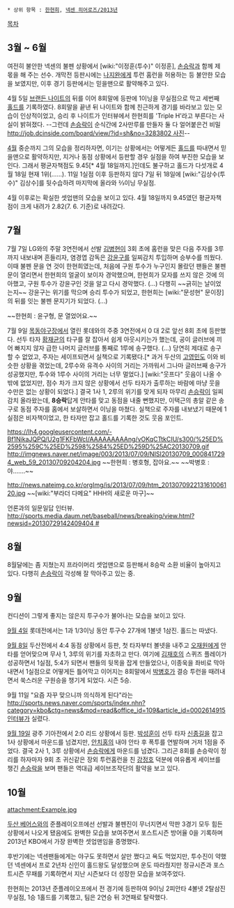  * 상위 항목 : [[한현희]], [[넥센 히어로즈/2013년]]

[[목차]]
== 3월 ~ 6월 ==
여전히 불안한 넥센의 불펜 상황에서 [wiki:"이정훈(투수)" 이정훈], [[손승락]]과 함께 제 몫을 해 주는 선수. 개막전 등판시에는 [[나지완]]에게 투런 홈런을 허용하는 등 불안한 모습을 보였지만, 이후 경기 등판에서는 믿을맨으로 활약해주고 있다.

4월 5일 [[브랜든 나이트]]의 뒤를 이어 8회말에 등판에 1이닝을 무실점으로 막고 세번째 [[홀드]]를 기록하였다. 8회말을 끝낸 뒤 나이트와 함께 친근하게 경기를 바라보고 있는 모습이 인상적이었고, 승리 후 나이트가 인터뷰에서 한현희를 'Triple H'라고 부른다는 사실이 밝혀졌다. --그런데 [[손승락]]이 순식간에 2사만루를 만들자 둘 다 얼어붙은건 비밀 [[http://job.dcinside.com/board/view/?id=sh&no=3283802 사진]]--

[[4월]] 중순까지 그의 모습을 정리하자면, 이기는 상황에서는 어떻게든 [[홀드]]를 따내면서 믿을맨으로 활약하지만, 지거나 동점 상황에서 등판할 경우 실점을 하여 부진한 모습을 보인다. 그래서 평균자책점도 9.45[* 4월 18일까지.]인데도 불구하고 홀드가 다섯개로 4월 18일 현재 1위(……). 11일 1실점 이후 등판하지 않다 7일 뒤 18일에 [wiki:"김상수(투수)" 김상수]를 뒷수습하려 마지막에 올라와 ⅔이닝 무실점.

4월 이후로는 확실한 셋업맨의 모습을 보이고 있다. 4월 18일까지 9.45였던 평균자책점이 크게 내려가 2.82(7. 6. 기준)로 내려갔다.

== 7월 ==
7월 7일 LG와의 주말 3연전에서 선발 [[김병현]]이 3회 초에 홈런을 맞은 다음 주자를 3루까지 내보내며 흔들리자, 염경엽 감독은 [[강윤구]]를 일찌감치 투입하며 승부수를 띄웠다. 이때 불펜 문을 연 것이 한현희였는데, 처음에 구원 투수가 누구인지 몰랐던 팬들은 불펜 문이 열리면서 한현희의 얼굴이 보이자 경악했으며, 한현희가 모자를 쓰지 않은 것에 의아했고, 구원 투수가 강윤구인 것을 알고 다시 경악했다. (...) 다행히 ~~긁히는 날이었는지~~ 강윤구는 위기를 막으며 승리 투수가 되었고, 한현희는 [wiki:"문성현" 문이장]의 뒤를 잇는 불펜 문지기가 되었다. (...)

{{{#!html
<img src="http://cfile22.uf.tistory.com/image/2223CF4451D9745407A349">
}}}
~~한현희 : 윤구형, 문 열었어요.~~

7월 9일 [[목동야구장]]에서 열린 롯데와의 주중 3연전에서 0 대 2로 앞선 8회 초에 등판했다. 선두 타자 [[황재균]]의 타구를 잘 잡아서 쉽게 아웃시키는가 했는데, 공이 글러브에 끼어 빠지지 않자 급한 나머지 글러브를 통째로 1루에 송구했다. (...) 당연히 제대로 송구할 수 없었고, 주자는 세이프되면서 실책으로 기록됐다.[* 과거 두산의 [[고영민]]도 이와 비슷한 상황을 겪었는데, 2루수와 유격수 사이의 거리는 가까워서 그나마 글러브째 송구가 성공했지만, 투수와 1루수 사이의 거리는 너무 멀었다.] [wiki:"웃프다" 웃음이 나올 수밖에 없었지만, 점수 차가 크지 않은 상황에서 선두 타자가 출루하는 바람에 마냥 웃을 수만은 없는 상황이 되었다.] 결국 1사 1, 2루의 위기를 맞게 되자 마무리 [[손승락]]이 일찌감치 올라왔는데, '''8승락'''답게 안타를 맞고 동점을 내줄 뻔했지만, 이택근의 총알 같은 송구로 동점 주자를 홈에서 보살하면서 이닝을 마쳤다. 실책으로 주자를 내보냈기 때문에 1실점은 비자책이었고, 한 타자만 잡고 홀드를 기록한 것도 웃음 포인트.

https://lh4.googleusercontent.com/-Bf1NikaJQPQ/U2g1FKFbWcI/AAAAAAAAAng/vOKqCTtkCIU/s300/%25ED%2595%259C%25ED%2598%2584%25ED%259D%25AC20130709.gif
http://imgnews.naver.net/image/003/2013/07/09/NISI20130709_0008417294_web_59_20130709204204.jpg
~~한현희 : 병호형, 잡아요.~~
~~박병호 : 야…….~~

http://news.nateimg.co.kr/orgImg/is/2013/07/09/htm_201307092213161006120.jpg
~~[wiki:"부라더 다메요" HHH의 새로운 마구]~~

언론과의 일문일답 인터뷰. [[http://sports.media.daum.net/baseball/news/breaking/view.html?newsid=20130729142409404 #]]

== 8월 ==
8월달에는 좀 지쳤는지 프라이머리 셋업맨으로 등판해서 8승락 소환 비율이 높아지고 있다. 다행히 [[손승락]]이 각성해 잘 막아주고 있는 중.

== 9월 ==
컨디션이 그렇게 좋지는 않은지 투구수가 불어나는 모습을 보이고 있다.

[[9월 4일]] 롯데전에서는 1과 1/3이닝 동안 투구수 27개에 1볼넷 1삼진. 홀드는 따냈다.

[[9월 8일]] 두산전에서 4:4 동점 상황에서 등판, 첫 타자부터 볼넷을 내주고 [[오재원]]에게 안타를 얻어맞으며 무사 1, 3루의 위기를 자초하고 만다. 여기에 [[김재호]]의 스퀴즈 플레이가 성공하면서 1실점, 5:4가 되면서 팬들의 뒷목을 잡게 만들었으나, 이종욱을 좌비로 막아내면서 1실점으로 어떻게든 틀어막고 이어지는 8회말에서 [[박병호]]가 결승 투런을 때려내면서 쑥스러운 구원승을 챙기게 되었다. 시즌 5승.

9월 11일 "요즘 자꾸 맞으니까 의식하게 된다"라는 [[http://sports.news.naver.com/sports/index.nhn?category=kbo&ctg=news&mod=read&office_id=109&article_id=0002614915 인터뷰]]가 실렸다.

[[9월 19일]] 광주 기아전에서 2:0 리드 상황에서 등판. [[박성훈]]이 선두 타자 [[신종길]]을 잡고 1사 상황에서 마운드를 넘겼지만, [[안치홍]]의 내야 안타 후 폭투를 연발하며 거저 1점을 주었다. 결국 2사 1, 3루 상황에서 [[손승락]]에게 마운드를 넘겼다.
그리곤 8회를 손승락이 정리를 하자마자 9회 초 귀신같은 장외 투런홈런을 친 [[강정호]] 덕분에 여유롭게 세이브를 챙긴  [[손승락]]을 보며 팬들은 역대급 세이브조작단의 활약을 보고 있다.

== 10월 ==
attachment:Example.jpg

[[두산 베어스]]와의 준플레이오프에선 선발과 불펜진이 무너지면서 막판 3경기 모두 힘든 상황에서 나오게 됐음에도 완벽한 모습을 보여주면서 포스트시즌 방어율 0을 기록하며 2013년 KBO에서 가장 완벽한 셋업맨임을 증명했다.

후반기에는 넥센팬들에게는 야구도 못하면서 살만 쪘다고 욕도 먹었지만, 투수진이 약했던 넥센에서 프로 2년차 신인이 홀드왕도 달성했으며 운도 따라줬지만 정규시즌과 포스트시즌 무패를 기록하면서 지난 시즌보다 더 성장한 모습을 보여주었다.

한현희는 2013년 준플레이오프에서 전 경기에 등판하여 9이닝 2피안타 4볼넷 2탈삼진 무실점, 1승 1홀드를 기록했고, 팀은 2연승 뒤 3연패로 탈락했다.
